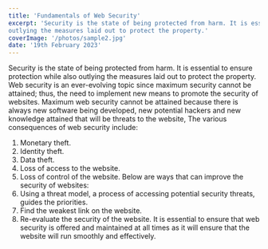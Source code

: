 ```yaml
---
title: 'Fundamentals of Web Security'
excerpt: 'Security is the state of being protected from harm. It is essential to ensure protection while also
outlying the measures laid out to protect the property.'
coverImage: '/photos/sample2.jpg'
date: '19th February 2023'
---
```


Security is the state of being protected from harm. It is essential to ensure protection while also
outlying the measures laid out to protect the property.
Web security is an ever-evolving topic since maximum security cannot be attained; thus, the
need to implement new means to promote the security of websites. Maximum web security
cannot be attained because there is always new software being developed, new potential
hackers and new knowledge attained that will be threats to the website,
The various consequences of web security include:

1. Monetary theft.
2. Identity theft.
3. Data theft.
4. Loss of access to the website.
5. Loss of control of the website.
   Below are ways that can improve the security of websites:
6. Using a threat model, a process of accessing potential security threats, guides the
   priorities.
7. Find the weakest link on the website.
8. Re-evaluate the security of the website.
   It is essential to ensure that web security is offered and maintained at all times as it will ensure
   that the website will run smoothly and effectively.
